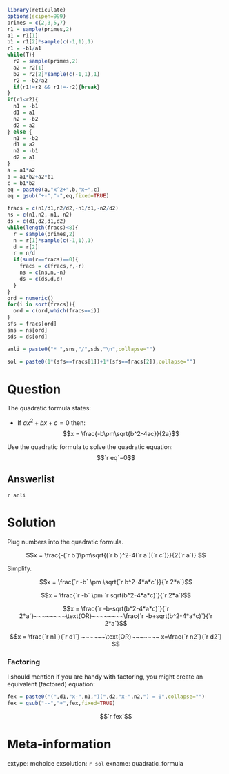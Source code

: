 ```r
library(reticulate)
options(scipen=999)
primes = c(2,3,5,7)
r1 = sample(primes,2)
a1 = r1[1]
b1 = r1[2]*sample(c(-1,1),1)
r1 = -b1/a1
while(T){
  r2 = sample(primes,2)
  a2 = r2[1]
  b2 = r2[2]*sample(c(-1,1),1)
  r2 = -b2/a2
  if(r1!=r2 && r1!=-r2){break}
}
if(r1<r2){
  n1 = -b1
  d1 = a1
  n2 = -b2
  d2 = a2
} else {
  n1 = -b2
  d1 = a2
  n2 = -b1
  d2 = a1
}
a = a1*a2
b = a1*b2+a2*b1
c = b1*b2
eq = paste0(a,"x^2+",b,"x+",c)
eq = gsub("+-","-",eq,fixed=TRUE)

fracs = c(n1/d1,n2/d2,-n1/d1,-n2/d2)
ns = c(n1,n2,-n1,-n2)
ds = c(d1,d2,d1,d2)
while(length(fracs)<8){
  r = sample(primes,2)
  n = r[1]*sample(c(-1,1),1)
  d = r[2]
  r = n/d
  if(sum(r==fracs)==0){
    fracs = c(fracs,r,-r)
    ns = c(ns,n,-n)
    ds = c(ds,d,d)
  }
}
ord = numeric()
for(i in sort(fracs)){
  ord = c(ord,which(fracs==i))
}
sfs = fracs[ord]
sns = ns[ord]
sds = ds[ord]

anli = paste0("* ",sns,"/",sds,"\n",collapse="")

sol = paste0(1*(sfs==fracs[1])+1*(sfs==fracs[2]),collapse="")

```


Question
========

The quadratic formula states:

* If $ax^2+bx+c=0$ then:
$$x = \frac{-b\pm\sqrt{b^2-4ac}}{2a}$$

Use the quadratic formula to solve the quadratic equation:
$$`r eq`=0$$

Answerlist
--------

`r anli`


Solution
========

Plug numbers into the quadratic formula.

$$x = \frac{-(`r b`)\pm\sqrt{(`r b`)^2-4(`r a`)(`r c`)}}{2(`r a`)} $$

Simplify.

$$x = \frac{`r -b` \pm \sqrt{`r b^2-4*a*c`}}{`r 2*a`}$$

$$x = \frac{`r -b` \pm `r sqrt(b^2-4*a*c)`}{`r 2*a`}$$

$$x = \frac{`r -b-sqrt(b^2-4*a*c)`}{`r 2*a`}~~~~~~~~\text{OR}~~~~~~~~\frac{`r -b+sqrt(b^2-4*a*c)`}{`r 2*a`}$$

$$x = \frac{`r n1`}{`r d1`} ~~~~~~\text{OR}~~~~~~~ x=\frac{`r n2`}{`r d2`} $$

### Factoring

I should mention if you are handy with factoring, you might create an equivalent (factored) equation:

```r
fex = paste0("(",d1,"x-",n1,")(",d2,"x-",n2,") = 0",collapse="")
fex = gsub("--","+",fex,fixed=TRUE)
```

$$`r fex`$$



Meta-information
============
extype: mchoice
exsolution: `r sol`
exname: quadratic_formula